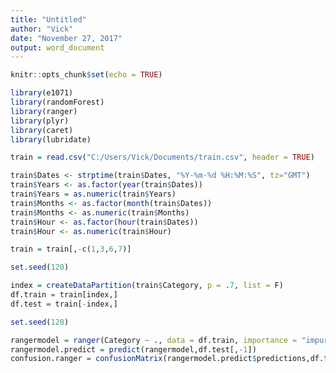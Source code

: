 ```yaml
---
title: "Untitled"
author: "Vick"
date: "November 27, 2017"
output: word_document
---
```


```r
knitr::opts_chunk$set(echo = TRUE)
```


```r
library(e1071)
library(randomForest)
library(ranger)
library(plyr)
library(caret)
library(lubridate)
```


```r
train = read.csv("C:/Users/Vick/Documents/train.csv", header = TRUE)
```



```r
train$Dates <- strptime(train$Dates, "%Y-%m-%d %H:%M:%S", tz="GMT")                                                  
train$Years <- as.factor(year(train$Dates))
train$Years = as.numeric(train$Years)
train$Months <- as.factor(month(train$Dates))
train$Months <- as.numeric(train$Months)
train$Hour <- as.factor(hour(train$Dates))
train$Hour <- as.numeric(train$Hour)
```


```r
train = train[,-c(1,3,6,7)]
```

```r
set.seed(120)
```


```r
index = createDataPartition(train$Category, p = .7, list = F)
df.train = train[index,]
df.test = train[-index,]
```


```r
set.seed(120)
```

```r
rangermodel = ranger(Category ~ ., data = df.train, importance = "impurity", write.forest = TRUE, verbose = TRUE, mtry = 2.8, splitrule = "gini")
rangermodel.predict = predict(rangermodel,df.test[,-1])
confusion.ranger = confusionMatrix(rangermodel.predict$predictions,df.test$Category)
```


